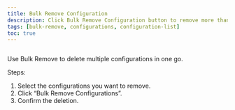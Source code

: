 ```yaml
---
title: Bulk Remove Configuration
description: Click Bulk Remove Configuration button to remove more than one configuration at a time.
tags: [bulk-remove, configurations, configuration-list]
toc: true
---
```


<img
  class="d-block mb-4 img-fluid rounded-3"
  src="/docs/[[config:docs_version]]/assets/img/configuration-list-bulk-remove.png"
  alt=""
/>

Use Bulk Remove to delete multiple configurations in one go.

Steps:

1. Select the configurations you want to remove.
2. Click “Bulk Remove Configurations”.
3. Confirm the deletion.

<img
  class="d-block mb-4 img-fluid rounded-3"
  src="/docs/[[config:docs_version]]/assets/img/configuration-list-bulk-remove-modal.png"
  alt=""
/>
